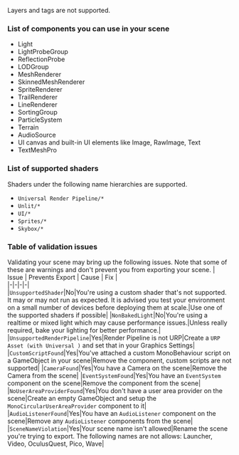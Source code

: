 Layers and tags are not supported.

### List of components you can use in your scene
* Light
* LightProbeGroup
* ReflectionProbe
* LODGroup
* MeshRenderer
* SkinnedMeshRenderer
* SpriteRenderer
* TrailRenderer
* LineRenderer
* SortingGroup
* ParticleSystem
* Terrain
* AudioSource
* UI canvas and built-in UI elements like Image, RawImage, Text
* TextMeshPro

### List of supported shaders
Shaders under the following name hierarchies are supported.
* `Universal Render Pipeline/*`
* `Unlit/*`
* `UI/*`
* `Sprites/*`
* `Skybox/*`

### Table of validation issues
Validating your scene may bring up the following issues. Note that some of these are warnings and don't prevent you from exporting your scene.
| Issue | Prevents Export | Cause | Fix |  
|-|-|-|-|  
|`UnsupportedShader`|No|You're using a custom shader that's not supported. It may or may not run as expected. It is advised you test your environment on a small number of devices before deploying them at scale.|Use one of the supported shaders if possible|
|`NonBakedLight`|No|You're using a realtime or mixed light which may cause performance issues.|Unless really required, bake your lighting for better performance.|
|`UnsupportedRenderPipeline`|Yes|Render Pipeline is not URP|Create a `URP Asset (with Universal )` and set that in your Graphics Settings|
|`CustomScriptFound`|Yes|You've attached a custom MonoBehaviour script on a GameObject in your scene|Remove the component, custom scripts are not supported|
|`CameraFound`|Yes|You have a Camera on the scene|Remove the Camera from the scene|
|`EventSystemFound`|Yes|You have an `EventSystem` component on the scene|Remove the component from the scene|
|`NoUserAreaProviderFound`|Yes|You don't have a user area provider on the scene|Create an empty GameObject and setup the `MonoCircularUserAreaProvider` component to it|
|`AudioListenerFound`|Yes|You have an `AudioListener` component on the scene|Remove any `AudioListener` components from the scene|
|`SceneNameViolation`|Yes|Your scene name isn't allowed|Rename the scene you're trying to export. The following names are not allows: Launcher, Video, OculusQuest, Pico, Wave|